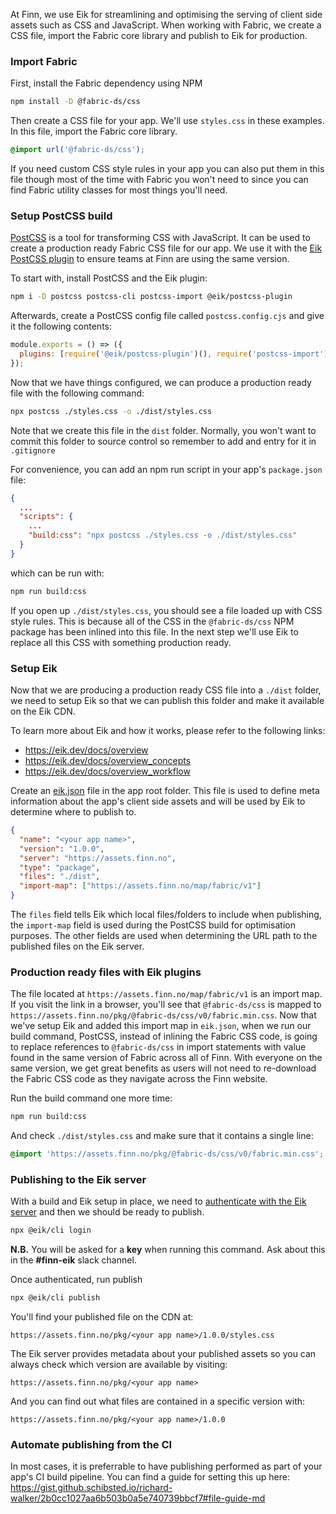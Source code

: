 At Finn, we use Eik for streamlining and optimising the serving of client side
assets such as CSS and JavaScript. When working with Fabric, we create a CSS
file, import the Fabric core library and publish to Eik for production.

### Import Fabric

First, install the Fabric dependency using NPM

```sh
npm install -D @fabric-ds/css
```

Then create a CSS file for your app. We'll use `styles.css` in these examples.
In this file, import the Fabric core library.

```css
@import url('@fabric-ds/css');
```

If you need custom CSS style rules in your app you can also put them in this
file though most of the time with Fabric you won't need to since you can find
Fabric utility classes for most things you'll need.

### Setup PostCSS build

[PostCSS](https://postcss.org) is a tool for transforming CSS with JavaScript.
It can be used to create a production ready Fabric CSS file for our app. We use
it with the [Eik PostCSS plugin](https://github.com/eik-lib/postcss-plugin) to
ensure teams at Finn are using the same version.

To start with, install PostCSS and the Eik plugin:

```sh
npm i -D postcss postcss-cli postcss-import @eik/postcss-plugin
```

Afterwards, create a PostCSS config file called `postcss.config.cjs` and give it
the following contents:

```js
module.exports = () => ({
  plugins: [require('@eik/postcss-plugin')(), require('postcss-import')()],
});
```

Now that we have things configured, we can produce a production ready file with
the following command:

```sh
npx postcss ./styles.css -o ./dist/styles.css
```

Note that we create this file in the `dist` folder. Normally, you won't want to
commit this folder to source control so remember to add and entry for it in
`.gitignore`

For convenience, you can add an npm run script in your app's `package.json`
file:

```json
{
  ...
  "scripts": {
    ...
    "build:css": "npx postcss ./styles.css -o ./dist/styles.css"
  }
}
```

which can be run with:

```sh
npm run build:css
```

If you open up `./dist/styles.css`, you should see a file loaded up with CSS
style rules. This is because all of the CSS in the `@fabric-ds/css` NPM package
has been inlined into this file. In the next step we'll use Eik to replace all
this CSS with something production ready.

### Setup Eik

Now that we are producing a production ready CSS file into a `./dist` folder, we
need to setup Eik so that we can publish this folder and make it available on
the Eik CDN.

To learn more about Eik and how it works, please refer to the following links:

- https://eik.dev/docs/overview
- https://eik.dev/docs/overview_concepts
- https://eik.dev/docs/overview_workflow

Create an [eik.json](https://eik.dev/docs/overview_eik_json) file in the app
root folder. This file is used to define meta information about the app's client
side assets and will be used by Eik to determine where to publish to.

```json
{
  "name": "<your app name>",
  "version": "1.0.0",
  "server": "https://assets.finn.no",
  "type": "package",
  "files": "./dist",
  "import-map": ["https://assets.finn.no/map/fabric/v1"]
}
```

The `files` field tells Eik which local files/folders to include when
publishing, the `import-map` field is used during the PostCSS build for
optimisation purposes. The other fields are used when determining the URL path
to the published files on the Eik server.

### Production ready files with Eik plugins

The file located at `https://assets.finn.no/map/fabric/v1` is an import map. If
you visit the link in a browser, you'll see that `@fabric-ds/css` is mapped to
`https://assets.finn.no/pkg/@fabric-ds/css/v0/fabric.min.css`. Now that we've
setup Eik and added this import map in `eik.json`, when we run our build
command, PostCSS, instead of inlining the Fabric CSS code, is going to replace
references to `@fabric-ds/css` in import statements with value found in the
same version of Fabric across all of Finn. With everyone on the same version, we
get great benefits as users will not need to re-download the Fabric CSS code as
they navigate across the Finn website.

Run the build command one more time:

```sh
npm run build:css
```

And check `./dist/styles.css` and make sure that it contains a single line:

```css
@import 'https://assets.finn.no/pkg/@fabric-ds/css/v0/fabric.min.css';
```

### Publishing to the Eik server

With a build and Eik setup in place, we need to
[authenticate with the Eik server](https://eik.dev/docs/client_login) and then
we should be ready to publish.

```sh
npx @eik/cli login
```

**N.B.** You will be asked for a **key** when running this command. Ask about
this in the **#finn-eik** slack channel.

Once authenticated, run publish

```sh
npx @eik/cli publish
```

You'll find your published file on the CDN at:

```
https://assets.finn.no/pkg/<your app name>/1.0.0/styles.css
```

The Eik server provides metadata about your published assets so you can always
check which version are available by visiting:

```
https://assets.finn.no/pkg/<your app name>
```

And you can find out what files are contained in a specific version with:

```
https://assets.finn.no/pkg/<your app name>/1.0.0
```

### Automate publishing from the CI

In most cases, it is preferrable to have publishing performed as part of your
app's CI build pipeline. You can find a guide for setting this up here:
https://gist.github.schibsted.io/richard-walker/2b0cc1027aa6b503b0a5e740739bbcf7#file-guide-md

